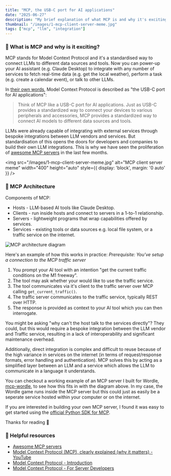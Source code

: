 ```yaml
---
title: "MCP, the USB-C port for AI applications"
date: "2025-06-27"
description: "My brief explanation of what MCP is and why it's exciting. This article is intended for people who work in IT and want to keep up to date with advancements in LLMs."
thumbnail: "/images/1-mcp-client-server-meme.jpg"
tags: ["mcp", "llm", "integration"]
---
```


### 🤔 What is MCP and why is it exciting?

MCP stands for Model Context Protocol and it's a standardised way to connect LLMs to different data sources and tools. Now you can power-up your AI assistant (e.g. Claude Desktop) to integrate with any number of services to fetch real-time data (e.g. get the local weather), perform a task (e.g. create a calendar event), or talk to other LLMs.

In <a href="https://modelcontextprotocol.io/introduction" target="_blank" rel="noopener noreferrer">their own words</a>, Model Context Protocol is described as "the USB-C port for AI applications":
> Think of MCP like a USB-C port for AI applications. Just as USB-C provides a standardized way to connect your devices to various peripherals and accessories, MCP provides a standardized way to connect AI models to different data sources and tools.

LLMs were already capable of integrating with external services through bespoke integrations between LLM vendors and services. But standardisation of this opens the doors for developers and companies to build their own LLM integrations. This is why we have seen the proliferation of <a href="https://mcpservers.org/" target="_blank" rel="noopener noreferrer">awesome MCP servers</a> in the last few months.

<img 
  src="/images/1-mcp-client-server-meme.jpg" 
  alt="MCP client server meme" 
  width="400" 
  height="auto" 
  style={{ display: 'block', margin: '0 auto' }}
/>

### 🕍 MCP Architecture

Components of MCP:
- Hosts - LLM-based AI tools like Claude Desktop.
- Clients - run inside hosts and connect to servers in a 1-to-1 relationship.
- Servers - lightweight programs that wrap capabilities offered by services.
- Services - existing tools or data sources e.g. local file system, or a traffic service on the internet.

![MCP architecture diagram](/images/1-mcp-architecture-diagram.jpg)

Here's an example of how this works in practice:
_Prerequisite: You've setup a connection to the MCP traffic server_
1. You prompt your AI tool with an intention "get the current traffic conditions on the M1 freeway".
2. The tool may ask whether your would like to use the traffic service.
3. The tool communicates via it's client to the traffic server over MCP calling `get_current_traffic()`.
4. The traffic server communicates to the traffic service, typically REST over HTTP.
5. The response is provided as context to your AI tool which you can then interrogate.

You might be asking "why can't the host talk to the services directly"? They could, but this would require a bespoke integration between the LLM vendor and Traffic service, resulting in a lack of interoperability and significant maintenance overhead.

Additionally, direct integration is complex and difficult to reuse because of the high variance in services on the internet (in terms of request/response formats, error handling and authentication). MCP solves this by acting as a simplified layer between an LLM and a service which allows the LLM to communicate in a language it understands.

You can checkout a working example of an MCP server I built for Wordle, <a href="https://github.com/corey-stidston/mcp-wordle" target="_blank" rel="noopener noreferrer">mcp-wordle</a>, to see how this fits in with the diagram above. In my case, the Wordle game runs inside the MCP server but this could just as easily be a seperate service hosted within your computer or on the internet.

If you are interested in building your own MCP server, I found it was easy to get started using the [official Python SDK for MCP](https://github.com/modelcontextprotocol/python-sdk).

Thanks for reading 🐢

### 🔗 Helpful resources

- <a href="https://mcpservers.org/" target="_blank" rel="noopener noreferrer">Awesome MCP servers</a>
- <a href="https://www.youtube.com/watch?v=7j_NE6Pjv-E&ab_channel=GregIsenberg" target="_blank" rel="noopener noreferrer">Model Context Protocol (MCP), clearly explained (why it matters) - YouTube</a>
- <a href="https://modelcontextprotocol.io/introduction" target="_blank" rel="noopener noreferrer">Model Context Protocol - Introduction</a>
- <a href="https://modelcontextprotocol.io/quickstart/server" target="_blank" rel="noopener noreferrer">Model Context Protocol - For Server Developers</a>
